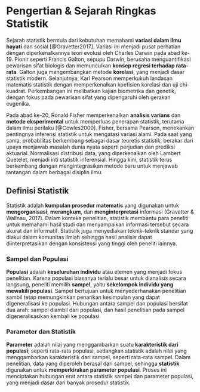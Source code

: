 # Pengertian & Sejarah Ringkas Statistik {sec="sejarah"}

Sejarah statistik bermula dari kebutuhan memahami **variasi dalam ilmu hayati** dan sosial [@Gravetter2017]. Variasi ini menjadi pusat perhatian dengan diperkenalkannya teori evolusi oleh Charles Darwin pada abad ke-19. Pionir seperti Francis Galton, sepupu Darwin, berusaha menguantifikasi pewarisan sifat biologis dan memunculkan **konsep regresi terhadap rata-rata**. Galton juga mengembangkan metode **korelasi**, yang menjadi dasar statistik modern. Selanjutnya, Karl Pearson memperkukuh landasan matematis statistik dengan memperkenalkan koefisien korelasi dan uji chi-kuadrat. Perkembangan ini melibatkan kajian biometrika dan genetik, dengan fokus pada pewarisan sifat yang dipengaruhi oleh gerakan eugenika.

Pada abad ke-20, Ronald Fisher memperkenalkan **analisis varians** dan **metode eksperimental** untuk memperluas penerapan statistik, terutama dalam ilmu perilaku [@Cowles2000]. Fisher, bersama Pearson, menekankan pentingnya inferensi statistik untuk mengatasi variasi alami. Pada saat yang sama, probabilitas berkembang sebagai dasar teoretis statistik, berakar dari upaya menjawab masalah dunia nyata seperti perjudian dan prediksi aktuarial. Normalisasi distribusi data, yang diperkenalkan oleh Lambert Quetelet, menjadi inti statistik inferensial. Hingga kini, statistik terus berkembang dengan mengintegrasikan metode baru untuk menjawab tantangan dalam berbagai disiplin ilmu.

## Definisi Statistik

Statistik adalah **kumpulan prosedur matematis** yang digunakan untuk **mengorganisasi**, **merangkum**, dan **menginterpretasi** informasi (Gravetter & Wallnau, 2017). Dalam konteks penelitian, statistik membantu para peneliti untuk memahami hasil studi dan menyampaikan informasi tersebut secara akurat dan informatif. Statistik juga menyediakan teknik-teknik standar yang diakui dalam komunitas ilmiah sehingga hasil analisis dapat diinterpretasikan dengan konsistensi yang tinggi oleh peneliti lainnya.

### Sampel dan Populasi

**Populasi** adalah **keseluruhan individu** atau elemen yang menjadi fokus penelitian. Karena populasi biasanya terlalu besar untuk dianalisis secara langsung, peneliti memilih **sampel**, yaitu **sekelompok individu yang mewakili populasi**. Sampel bertujuan untuk menyederhanakan penelitian sambil tetap memungkinkan penarikan kesimpulan yang dapat digeneralisasi ke populasi. Hubungan antara sampel dan populasi bersifat dua arah: sampel diambil dari populasi, dan hasil penelitian pada sampel digeneralisasikan kembali ke populasi.

### Parameter dan Statistik

**Parameter** adalah nilai yang menggambarkan suatu **karakteristik dari populasi**, seperti rata-rata populasi, sedangkan statistik adalah nilai yang menggambarkan karakteristik dari sampel, seperti rata-rata sampel. Dalam penelitian, data yang diperoleh berasal dari sampel, sehingga **statistik** digunakan untuk **memperkirakan parameter populasi**. Proses ini menciptakan hubungan erat antara statistik sampel dan parameter populasi, yang menjadi dasar dari banyak prosedur statistik.
